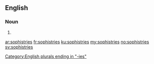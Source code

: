 ==English==

===Noun===
{{head|en|plural}}

# {{plural of|sophistry|lang=en}}

[[Category:English plurals ending in "-ies"]]

[[ar:sophistries]]
[[fr:sophistries]]
[[ku:sophistries]]
[[my:sophistries]]
[[no:sophistries]]
[[sv:sophistries]]